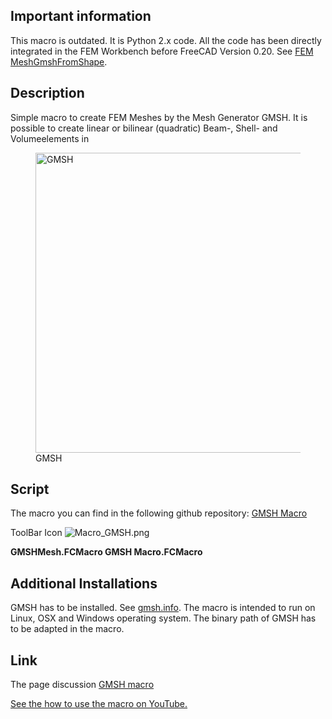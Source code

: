 <languages/>
<translate>
<!--T:1-->
{{Macro
|Name=GMSH Macro
|Icon=Macro_GMSH.png
|Description=Create FEM Meshes by GMSH Mesh Generator. It is possible to create linear or bilinear (quadratic) Beam-, Shell- and Volumeelements in
|Author=psicofil
|Version=1.0
|Date=2015-08-24
|FCVersion=All
|Download=[https://www.freecadweb.org/wiki/images/a/a2/Macro_GMSH.png ToolBar Icon]
|SeeAlso = [[FEM MeshGmshFromShape|FEM Mesh from shape by Gmsh]]
}}

==Important information== <!--T:8-->

<!--T:9-->
This macro is outdated. It is Python 2.x code. All the code has been directly integrated in the FEM Workbench before FreeCAD Version 0.20. See [[FEM_MeshGmshFromShape|FEM MeshGmshFromShape]].

==Description== <!--T:2-->

<!--T:7-->
Simple macro to create FEM Meshes by the Mesh Generator GMSH. It is possible to create linear or bilinear (quadratic) Beam-, Shell- and Volumeelements in
</translate>

{{Codeextralink|https://raw.githubusercontent.com/psicofil/Macros_FreeCAD/master/Macros/GMSHMesh.FCMacro}}

[[File:Macro GMSH00.png|480px|GMSH]]

<translate>
<!--T:3-->
==Script==
The macro you can find in the following github repository: [https://github.com/psicofil/Macros_FreeCAD/blob/master/Macros/GMSHMesh.FCMacro GMSH Macro]

</translate>
ToolBar Icon [[Image:Macro_GMSH.png]]

'''GMSHMesh.FCMacro GMSH Macro.FCMacro'''

<translate>
<!--T:4-->
==Additional Installations==
GMSH has to be installed. See [http://gmsh.info/ gmsh.info]. The macro is intended to run on Linux, OSX and Windows operating system. The binary path of GMSH has to be adapted in the macro.

<!--T:5-->
==Link==
The page discussion [https://forum.freecad.org/viewtopic.php?t=11182 GMSH macro]

<!--T:6-->
[https://www.youtube.com/watch?v=ZcG5EEUe3yc See the how to use the macro on YouTube.]
</translate>
{{clear}}